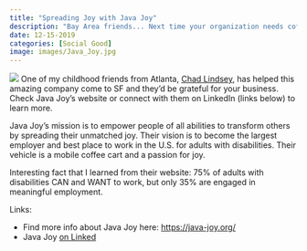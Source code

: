 ```yaml
---
title: "Spreading Joy with Java Joy"
description: "Bay Area friends... Next time your organization needs coffee for an event, quarterly meeting, all-hands, or lunch and learn, reach out to Java Joy!"
date: 12-15-2019
categories: [Social Good]
image: images/Java_Joy.jpg
---
```


![](./images/Java_Joy.jpg)
One of my childhood friends from Atlanta, [Chad Lindsey](https://www.linkedin.com/in/chad-lindsey-90996737/), has helped this amazing company come to SF and they'd be grateful for your business. Check Java Joy's website or connect with them on LinkedIn (links below) to learn more.

Java Joy's mission is to empower people of all abilities to transform others by spreading their unmatched joy. Their vision is to become the largest employer and best place to work in the U.S. for adults with disabilities. Their vehicle is a mobile coffee cart and a passion for joy.

Interesting fact that I learned from their website: 75% of adults with disabilities CAN and WANT to work, but only 35% are engaged in meaningful employment.

Links:

* Find more info about Java Joy here: [https://java-joy.org/](https://java-joy.org/)
* Java Joy [on Linked](https://www.linkedin.com/company/javajoy/)